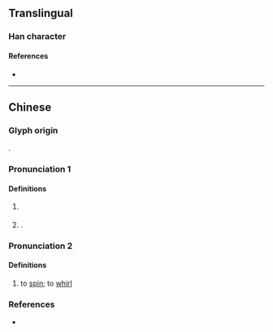 {{character info}}
==Translingual==

===Han character===
{{Han char|rn=85|rad=水|as=13|sn=16|four=37132|canj=EYBB,XEYBB|ids=⿰氵過}}

====References====
* {{Han ref|kx=0654.220|dkj=18443|dj=1065.010|hdz=31724.070|uh=6FC4|ud=28612|bh=E9F1|bd=59889}}

----

==Chinese==
{{zh-forms|s=㳡}}

===Glyph origin===
{{Han etym}}
{{Han compound|水|過|ls=psc|c1=s|c2=p|t1=water}}.

===Pronunciation 1===
{{zh-pron
|m=guō
|mc=1
|oc=1
|cat=pn
}}

====Definitions====
{{zh-hanzi}}

# {{zh-div|水}} {{zh-alt-form|渦|tr=Guō|Guo River}}
# {{surname|zh}}.

===Pronunciation 2===
{{zh-pron
|m=wō
|c=wo1
|mc=2
|oc=2
|cat=v
}}

====Definitions====
{{zh-hanzi}}

# {{lb|zh|of water}} to [[spin]]; to [[whirl]]

===References===
* {{R:yue:mfccd}}